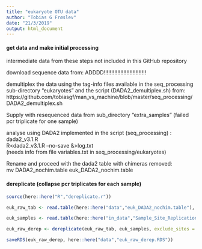 ```yaml
---
title: "eukaryote OTU data"
author: "Tobias G Frøslev"
date: "21/3/2019"
output: html_document
---
```


#### get data and make initial processing ####  
intermediate data from these steps not included in this GitHub repository  

download sequence data from: ADDDD!!!!!!!!!!!!!!!!!!!!!!!!!!!!  

demultiplex the data using the tag-info files available in the seq_processing sub-directory "eukaryotes" and the script (DADA2_demultiplex.sh) from: https://github.com/tobiasgf/man_vs_machine/blob/master/seq_processing/DADA2_demultiplex.sh  

Supply with resequenced data from sub_directory "extra_samples" (failed pcr triplicate for one sample)  

analyse using DADA2 implemented in the script (seq_processing) : dada2_v3.1.R  
R<dada2_v3.1.R --no-save &>log.txt  
(needs info from file variables.txt in seq_processing/eukaryotes)  

Rename and proceed with the dada2 table with chimeras removed:  
mv DADA2_nochim.table euk_DADA2_nochim.table  

#### dereplicate (collapse pcr triplicates for each sample) ####  
```r
source(here::here("R","dereplicate.r"))

euk_raw_tab <- read.table(here::here("data","euk_DADA2_nochim.table"), sep="\t", header = T,row.names = 1) # see earlier steps in separate script

euk_samples <- read.table(here::here("in_data","Sample_Site_Replication_BW_EUK.txt"), sep="\t", header = T,stringsAsFactors = F)

euk_raw_derep <- dereplicate(euk_raw_tab, euk_samples, exclude_sites = c("BW","Bla","neg"))

saveRDS(euk_raw_derep, here::here("data","euk_raw_derep.RDS"))
```
